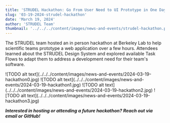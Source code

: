 ```yaml
---
title: 'STRUDEL Hackathon: Go From User Need to UI Prototype in One Day'
slug: '03-19-2024-strudel-hackathon'
date: 'March 19, 2024'
author: 'STRUDEL Team'
thumbnail: '../../../content/images/news-and-events/strudel-hackathon.png'
---
```


The STRUDEL team hosted an in person hackathon at Berkeley Lab to help scientific teams prototype a web application over a few hours. Attendees learned about the STRUDEL Design System and explored available Task Flows to adapt them to address a development need for their team's software.

<Grid container spacing={2}>
  <Grid item xs={6} md={4}>
    ![TODO alt text](../../../content/images/news-and-events/2024-03-19-hackathon0.jpg)
  </Grid>
  <Grid item xs={6} md={4}>
    ![TODO alt text](../../../content/images/news-and-events/2024-03-19-hackathon1.jpg)
  </Grid>
  <Grid item xs={6} md={4}>
    ![TODO alt text](../../../content/images/news-and-events/2024-03-19-hackathon2.jpg)
  </Grid>
  <Grid item xs={6} md={4}>
    ![TODO alt text](../../../content/images/news-and-events/2024-03-19-hackathon3.jpg)
  </Grid>
</Grid>


***Interested in hosting or attending a future hackathon? Reach out via email or GitHub!***